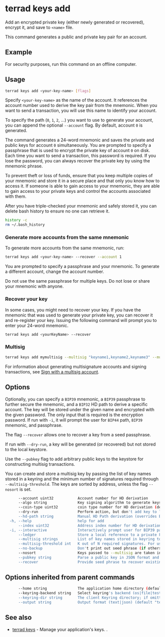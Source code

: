 

# terrad keys add

Add an encrypted private key (either newly generated or recovered), encrypt it, and save to `<name>` file. 

This command generates a public and private key pair for an account.

## Example

<Admonition type="caution">

For security purposes, run this command on an offline computer.

</Admonition>

## Usage

```sh Terrad
terrad keys add <your-key-name> [flags]
```

Specify `<your-key-name>` as the name of the account. It references the account number used to derive the key pair from the mnemonic. When you want to send a transaction, you will use this name to identify your account.

To specify the path (`0`, `1`, `2`, ...) you want to use to generate your account, you can append the optional `--account` flag. By default, account `0` is generated.

The command generates a 24-word mnemonic and saves the private and public keys for account `0` simultaneously. You are prompted to specify a passphrase that is used to encrypt the private key of account `0` on disk. Each time you want to send a transaction, this password is required. If you lose the password, you can always recover the private key by using the mnemonic phrase.

<Admonition type="danger" icon="🔥">

To prevent theft or loss of funds, ensure that you keep multiple copies of your mnemonic and store it in a secure place and that only you know how to access it. If someone is able to gain access to your mnemonic, they are able to gain access to your private keys and control the accounts associated with them.

</Admonition>

<Admonition type="tip" icon="␡" title="Delete history">

After you have triple-checked your mnemonic and safely stored it, you can delete bash history to ensure no one can retrieve it.

```bash
history -c
rm ~/.bash_history
```

</Admonition>

### Generate more accounts from the same mnemonic

To generate more accounts from the same mnemonic, run:

```bash
terrad keys add <your-key-name> --recover --account 1
```

You are prompted to specify a passphrase and your mnemonic. To generate a different account, change the account number.

<Admonition type="danger" icon="🔥">

Do not use the same passphrase for multiple keys. Do not lose or share your mnemonic with anyone.

</Admonition>

### Recover your key

In some cases, you might need to recover your key. If you have the mnemonic that was used to generate your private key, you can recover it and re-register your key. Issuing the following command will prompt you to enter your 24-word mnemonic.

```bash
terrad keys add <yourKeyName> --recover
```

### Multisig

```sh Terrad
terrad keys add mymultisig --multisig "keyname1,keyname2,keyname3" --multisig-threshold 2
```

For information about generating multisignature accounts and signing transactions, see [Sign with a multisig account](../../../guides/sign-with-multisig.mdx).



## Options

Optionally, you can specify a `BIP39` mnemonic, a `BIP39` passphrase to further secure the mnemonic, and a `BIP32` HD path to derive a specific account. The key will be stored under the given name and encrypted with the given password. The only input that is required is the encryption password.
If run with `-i`, it will prompt the user for `BIP44` path, `BIP39` mnemonic, and passphrase. 

The flag `--recover` allows one to recover a key from a seed passphrase.

If run with `--dry-run`, a key will be generated (or recovered) but not stored to the local keystore. 

Use the `--pubkey` flag to add arbitrary public keys to the keystore for constructing multisig transactions.

You can create and store a multisig key by passing the list of key names stored in a keyring and the minimum number of signatures required through `--multisig-threshold`. The keys are sorted by address, unless the flag `--nosort` is set.

```sh Terrad
      --account uint32           Account number for HD derivation
      --algo string              Key signing algorithm to generate keys for (default "secp256k1")
      --coin-type uint32         coin type number for HD derivation (default 330)
      --dry-run                  Perform action, but don't add key to local keystore
      --hd-path string           Manual HD Path derivation (overrides BIP44 config)
  -h, --help                     help for add
      --index uint32             Address index number for HD derivation
  -i, --interactive              Interactively prompt user for BIP39 passphrase and mnemonic
      --ledger                   Store a local reference to a private key on a Ledger device
      --multisig strings         List of key names stored in keyring to construct a public legacy multisig key
      --multisig-threshold int   K out of N required signatures. For use in conjunction with --multisig (default 1)
      --no-backup                Don't print out seed phrase (if others are watching the terminal)
      --nosort                   Keys passed to --multisig are taken in the order they're supplied
      --pubkey string            Parse a public key in JSON format and saves key info to <name> file.
      --recover                  Provide seed phrase to recover existing key instead of creating
```

## Options inherited from parent commands

```sh Terradsh Terrad
      --home string              The application home directory (default "terra")
      --keyring-backend string   Select keyring's backend (os|file|test) (default "os")
      --keyring-dir string       The client Keyring directory; if omitted, the default 'home' directory will be used
      --output string            Output format (text|json) (default "text")
```

## See also

* [terrad keys](./terrad_keys.mdx)	 - Manage your application's keys. . 


